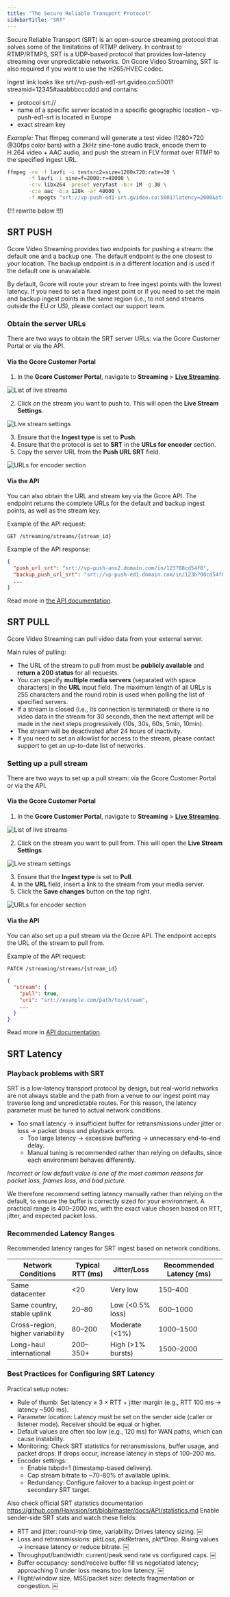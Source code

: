 ```yaml
---
title: "The Secure Reliable Transport Protocol"
sidebarTitle: "SRT"
---
```


Secure Reliable Transport (SRT) is an open-source streaming protocol that solves some of the limitations of RTMP delivery. In contrast to RTMP/RTMPS, SRT is a UDP-based protocol that provides low-latency streaming over unpredictable networks. On Gcore Video Streaming, SRT is also required if you want to use the H265/HVEC codec.

Ingest link looks like srt://vp-push-ed1-srt.gvideo.co:5001?streamid=12345#aaabbbcccddd and contains:
- protocol srt://
- name of a specific server located in a specific geographic location – vp-push-ed1-srt is located in Europe
- exact stream key

*Example:*
That ffmpeg command will generate a test video (1280×720 @30fps color bars) with a 2kHz sine-tone audio track, encode them to H.264 video + AAC audio, and push the stream in FLV format over RTMP to the specified ingest URL.
```sh 
ffmpeg -re -f lavfi -i testsrc2=size=1280x720:rate=30 \
       -f lavfi -i sine=f=2000:r=48000 \
       -c:v libx264 -preset veryfast -b:v 1M -g 30 \
       -c:a aac -b:a 128k -ar 48000 \
       -f mpegts "srt://vp-push-ed1-srt.gvideo.co:5001?latency=2000&streamid=12345#aaabbbcccddd"
```


(!!! rewrite below !!!)

## SRT PUSH

Gcore Video Streaming provides two endpoints for pushing a stream: the default one and a backup one. The default endpoint is the one closest to your location. The backup endpoint is in a different location and is used if the default one is unavailable.

By default, Gcore will route your stream to free ingest points with the lowest latency. If you need to set a fixed ingest point or if you need to set the main and backup ingest points in the same region (i.e., to not send streams outside the EU or US), please contact our support team.

### Obtain the server URLs

There are two ways to obtain the SRT server URLs: via the Gcore Customer Portal or via the API.

#### Via the Gcore Customer Portal

1. In the **Gcore Customer Portal**, navigate to **Streaming** \> [**Live Streaming**](https://portal.gcore.com/streaming/streaming/list).

![List of live streams](https://assets.gcore.pro/docs/streaming-platform/live-streaming/create-a-live-stream/live-stream-list.png)

2. Click on the stream you want to push to. This will open the **Live Stream Settings**.

![Live stream settings](https://assets.gcore.pro/docs/streaming-platform/live-streaming/create-a-live-stream/live-stream-settings.png)

3. Ensure that the **Ingest type** is set to **Push**.
4. Ensure that the protocol is set to **SRT** in the **URLs for encoder** section.
5. Copy the server URL from the **Push URL SRT** field.

![URLs for encoder section](https://assets.gcore.pro/docs/streaming-platform/live-streaming/create-a-live-stream/urls-for-encoder.png)

#### Via the API

You can also obtain the URL and stream key via the Gcore API. The endpoint returns the complete URLs for the default and backup ingest points, as well as the stream key.

Example of the API request:

```http
GET /streaming/streams/{stream_id}
```

Example of the API response:

```json
{
  "push_url_srt": "srt://vp-push-anx2.domain.com/in/123?08cd54f0",
  "backup_push_url_srt": "srt://vp-push-ed1.domain.com/in/123b?08cd54f0",
  ...
}
```

Read more in [the API documentation](/docs/api-reference/streaming/streams/create-live-stream).

## SRT PULL

Gcore Video Streaming can pull video data from your external server.

Main rules of pulling:

- The URL of the stream to pull from must be **publicly available** and **return a 200 status** for all requests.
- You can specify **multiple media servers** (separated with space characters) in the **URL** input field. The maximum length of all URLs is 255 characters and the round robin is used when polling the list of specified servers.
- If a stream is closed (i.e., its connection is terminated) or there is no video data in the stream for 30 seconds, then the next attempt will be made in the next steps progressively (10s, 30s, 60s, 5min, 10min).
- The stream will be deactivated after 24 hours of inactivity.
- If you need to set an allowlist for access to the stream, please contact support to get an up-to-date list of networks.

### Setting up a pull stream

There are two ways to set up a pull stream: via the Gcore Customer Portal or via the API.

#### Via the Gcore Customer Portal

1. In the **Gcore Customer Portal**, navigate to **Streaming** \> [**Live Streaming**](https://portal.gcore.com/streaming/streaming/list).

![List of live streams](https://assets.gcore.pro/docs/streaming-platform/live-streaming/create-a-live-stream/live-stream-list.png)

2. Click on the stream you want to pull from. This will open the **Live Stream Settings**.

![Live stream settings](https://assets.gcore.pro/docs/streaming-platform/live-streaming/create-a-live-stream/live-stream-settings.png)

3. Ensure that the **Ingest type** is set to **Pull**.
4. In the **URL** field, insert a link to the stream from your media server.
5. Click the **Save changes** button on the top right.

![URLs for encoder section](https://assets.gcore.pro/docs/streaming-platform/live-streaming/create-a-live-stream/urls-for-encoder.png)

#### Via the API

You can also set up a pull stream via the Gcore API. The endpoint accepts the URL of the stream to pull from.

Example of the API request:

```http
PATCH /streaming/streams/{stream_id}
```

```json
{
  "stream": {
    "pull": true,
    "uri": "srt://example.com/path/to/stream",
    ...
  }
}
```

Read more in [API documentation](/docs/api-reference/streaming/streams/change-live-stream).

## SRT Latency

### Playback problems with SRT

SRT is a low-latency transport protocol by design, but real-world networks are not always stable and the path from a venue to our ingest point may traverse long and unpredictable routes. For this reason, the latency parameter must be tuned to actual network conditions.
  - Too small latency → insufficient buffer for retransmissions under jitter or loss → packet drops and playback errors.
	- Too large latency → excessive buffering → unnecessary end-to-end delay.
	- Manual tuning is recommended rather than relying on defaults, since each environment behaves differently.

*Incorrect or low default value is one of the most common reasons for packet loss, frames loss, and bad picture.*

We therefore recommend setting latency manually rather than relying on the default, to ensure the buffer is correctly sized for your environment. 
A practical range is 400–2000 ms, with the exact value chosen based on RTT, jitter, and expected packet loss.

### Recommended Latency Ranges

Recommended latency ranges for SRT ingest based on network conditions.  

| Network Conditions               | Typical RTT (ms) | Jitter/Loss         | Recommended Latency (ms) |
|----------------------------------|------------------|---------------------|--------------------------|
| Same datacenter                  | &lt;20              | Very low            | 150–400                  |
| Same country, stable uplink      | 20–80            | Low (&lt;0.5% loss)    | 600–1000                 |
| Cross-region, higher variability | 80–200           | Moderate (&lt;1%)      | 1000–1500                |
| Long-haul international          | 200–350+         | High (>1% bursts)   | 1500–2000                |

### Best Practices for Configuring SRT Latency

Practical setup notes:
 - Rule of thumb: Set latency ≥ 3 × RTT + jitter margin (e.g., RTT 100 ms → latency ~500 ms).
 - Parameter location: Latency must be set on the sender side (caller or listener mode). Receiver should be equal or higher.
 - Default values are often too low (e.g., 120 ms) for WAN paths, which can cause instability.
 - Monitoring: Check SRT statistics for retransmissions, buffer usage, and packet drops. If drops occur, increase latency in steps of 100–200 ms.
 - Encoder settings:
    - Enable tsbpd=1 (timestamp-based delivery).
    - Cap stream bitrate to ~70–80% of available uplink.
    - Redundancy: Configure failover to a backup ingest point or secondary SRT target.


Also check official SRT statistics documentation https://github.com/Haivision/srt/blob/master/docs/API/statistics.md 
Enable sender-side SRT stats and watch these fields:
 - RTT and jitter: round-trip time, variability. Drives latency sizing.  ￼
 - Loss and retransmissions: pkt*Loss, pkt*Retrans, pkt*Drop. Rising values → increase latency or reduce bitrate.  ￼
 - Throughput/bandwidth: current/peak send rate vs configured caps.  ￼
 - Buffer occupancy: send/receive buffer fill vs negotiated latency; approaching 0 under loss means too low latency.  ￼
 - Flight/window size, MSS/packet size: detects fragmentation or congestion.  ￼


